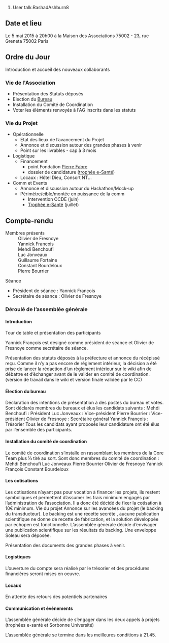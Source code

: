 # User talk:RashadAshburn8

==Date et lieu ==
Le 5 mai 2015 à 20h00 à la Maison des Associations 75002 - 
23, rue Greneta 75002 Paris

== Ordre du Jour ==
Introduction et accueil des nouveaux collaborants

=== Vie de l'Association ===

* Présentation des Statuts déposés
* Election du [[Bureau]]
* Installation du Comité de Coordination
* Voter les éléments renvoyés à l'AG inscrits dans les statuts

=== Vie du Projet ===

* Opérationnelle
** Etat des lieux de l’avancement du Projet
** Annonce et discussion autour des grandes phases à venir
** Point sur les livrables - cap à 3 mois 
* Logistique
** Financement 
*** point Fondation [[Pierre Fabre]]
*** dossier de candidature ([[trophée e-Santé]]) 
** Locaux : Hôtel Dieu, Consort NT...
* Comm et Events
** Annonce et discussion autour du Hackathon/Mock-up 
** Périmètre/cible/montée en puissance de la comm 
*** Intervention OCDE (juin)
*** [[Trophée e-Santé]] (juillet)

== Compte-rendu ==

; Membres présents 
: Olivier de Fresnoye
: Yannick Francois
: Mehdi Benchoufi
: Luc Jonveaux
: Guillaume Fortaine
: Constant Bourdeloux 
: Pierre Bourrier

; Séance
* Président de séance : Yannick François
* Secrétaire de séance : Olivier de Fresnoye

=== Déroulé de l’assemblée générale ===

==== Introduction ====

Tour de table et présentation des participants

Yannick François est désigné comme président de séance et Olivier de Fresnoye comme secrétaire de séance. 

Présentation des statuts déposés à la préfecture et annonce du récépissé reçu. 
Comme il n’y a pas encore de règlement intérieur, la décision a été prise de lancer la rédaction d’un règlement intérieur sur le wiki afin de débattre et d’échanger avant de le valider en comité de coordination. (version de travail dans le wiki et version finale validée par le CC)

==== Élection du bureau ====
Déclaration des intentions de présentation à des postes du bureau et votes. Sont déclarés membres du bureaux et élus les candidats suivants : 
Mehdi Benchoufi : Président
Luc Jonveaux : Vice-président
Pierre Bourrier : Vice-président 
Olivier de Fresnoye : Secrétaire général
Yannick François : Trésorier 
Tous les candidats ayant proposés leur candidature ont été élus par l’ensemble des participants. 

==== Installation du comité de coordination ====
Le comité de coordination s’installe en rassemblant les membres de la Core Team plus ⅓ tiré au sort. 
Sont donc membres du comité de coordination : 
Mehdi Benchoufi 
Luc Jonveaux 
Pierre Bourrier
Olivier de Fresnoye 
Yannick François 
Constant Bourdeloux 

==== Les cotisations ====
Les cotisations n’ayant pas pour vocation à financer les projets, ils restent symboliques et permettent d’assumer les frais minimum engagés par l’administration de l’association. 
Il a donc été décidé de fixer la cotisation à 10€ minimum. 
Vie du projet 
Annonce sur les avancées du projet (le backing du transducteur). Le backing est une recette secrète , aucune publication scientifique ne donne de recette de fabrication, et la solution développée par echopen est fonctionnelle. 
L’assemblée générale décide d’envisager une publication scientifique sur les résultats du backing. Une enveloppe Soleau sera déposée. 

Présentation des documents des grandes phases à venir. 

==== Logistiques ====
L’ouverture du compte sera réalisé par le trésorier et des procédures financières seront mises en oeuvre. 

==== Locaux ====
En attente des retours des potentiels partenaires 

==== Communication et évènements ====
L’assemblée générale décide de s’engager dans les deux appels à projets (trophées e-santé et Sorbonne Université)

L’assemblée générale se termine dans les meilleures conditions à 21.45.